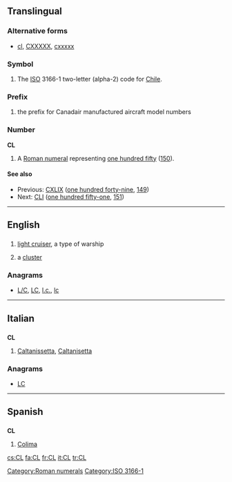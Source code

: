 {{also|cl|Cl|.cl|℄|c.l.}}
==Translingual==

===Alternative forms===
* {{sense|roman numeral}} [[cl]], [[CXXXXX]], [[cxxxxx]]
===Symbol===
{{head|mul|symbol}}
# The [[ISO]] 3166-1 two-letter (alpha-2) code for [[Chile]].

===Prefix===
{{head|mul|prefix}}
# {{aviation}} the prefix for Canadair manufactured aircraft model numbers

===Number===
'''CL'''

# A [[Roman numeral]] representing [[one hundred fifty]] ([[150]]).

====See also====
* Previous: [[CXLIX]] ([[one hundred forty-nine]], [[149]])
* Next: [[CLI]] ([[one hundred fifty-one]], [[151]])

[[Category:Roman numerals]]
[[Category:ISO 3166-1]]
----

==English==

==={{abbreviation-old}}===
{{en-abbr}}

# {{US|navy}} [[light cruiser]], a type of warship
# {{astronomy}} a [[cluster]]

===Anagrams===
* [[L/C#English|L/C]], [[LC#English|LC]], [[l.c.#English|l.c.]], [[lc#English|lc]]

----

==Italian==

==={{abbreviation-old|it}}===
'''CL'''

# [[Caltanissetta]], [[Caltanisetta]] {{gloss|Italian town in Sicilia}}

===Anagrams===
* [[LC#Italian|LC]]

----

==Spanish==

==={{abbreviation-old|es}}===
'''CL'''

# [[Colima]] {{gloss|Mexican state}}

[[cs:CL]]
[[fa:CL]]
[[fr:CL]]
[[it:CL]]
[[tr:CL]]
